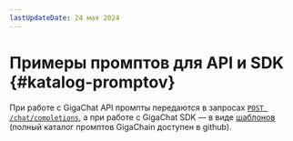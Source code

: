 ```yaml
---
lastUpdateDate: 24 мая 2024
---
```


# Примеры промптов для API и SDK {#katalog-promptov}

При работе с GigaChat API промпты передаются в запросах [`POST /chat/completions`](/ru/gigachat/api/reference/rest/post-chat), а при работе с GigaChat SDK — в виде [шаблонов](/ru/gigachain/prompt-templates) (полный каталог промптов GigaChain доступен в github).

<EntryCatalogPage />
